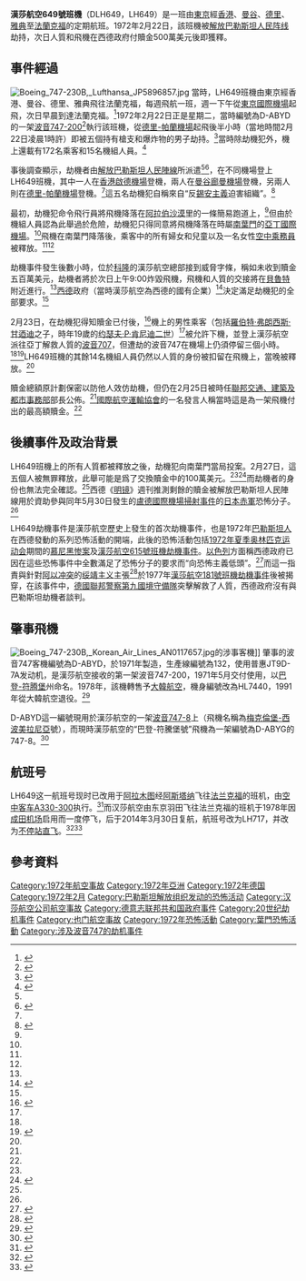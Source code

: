 
{{Infobox Airliner accident
|name= 漢莎航空649號班機劫機事件
|image= Boeing 747-230B D-ABYD FRA 30.06.72.jpg
|caption= 涉事客機，1972年6月30日攝於法蘭克福
|Date= 1972年2月22日-2月23日
|Type= [[劫機|劫機]]
|Site= {{YMD}}[[亞丁國際機場|亞丁國際機場]]
|Fatalities= 0
|Injuries= 0
|Aircraft Type= [[波音747|波音747-230B]]
|Operator= [[汉莎航空|汉莎航空]]
|Origin= {{JPN}}[[東京國際機場|東京國際機場]]
|StopoverA= {{BHKG}}[[啟德機場|啟德機場]]
|StopoverB= {{THA}}[[廊曼国际机场|曼谷國際機場]]
|StopoverC= {{IND}}[[英迪拉·甘地国际机场|德里-帕蘭機場]]
|Last stopover= {{Flag|GRC|1970}}[[埃利尼康國際機場|雅典埃利尼康國際機場]]
|Destination= {{FRG}}[[法兰克福机场|法兰克福机场]]
|Tail Number= D-ABYD
|Ship name= [[巴登-符腾堡|巴登-符腾堡]]號
|Passengers= 177（含5名劫機者）
|Crew= 15
|Survivors= 192
}}

'''漢莎航空649號班機'''（DLH649，LH649）是一班由[[東京|東京]]經[[香港|香港]]、[[曼谷|曼谷]]、[[德里|德里]]、[[雅典|雅典]]至[[法蘭克福|法蘭克福]]的定期航班。1972年2月22日，該班機被[[解放巴勒斯坦人民阵线|解放巴勒斯坦人民阵线]]劫持，次日人質和飛機在西德政府付贖金500萬美元後即獲釋。

== 事件經過 ==
[[File:Boeing_747-230B,_Lufthansa_JP5896857.jpg|thumb]]
當時，LH649班機由東京經香港、曼谷、德里、雅典飛往法蘭克福，每週飛航一班，週一下午從[[東京國際機場|東京國際機場]]起飛，次日早晨到達法蘭克福。<ref name=timetable>{{cite web|title=Lufthansa timetable|url=http://www.timetableimages.com/ttimages/lh/lh72/|publisher=[[汉莎航空|汉莎航空]]|accessdate=2014-03-21|location=timetableimages.com|page=10|date=1972-07-01|archive-date=2017-06-06|archive-url=https://web.archive.org/web/20170606175922/http://www.timetableimages.com/ttimages/lh/lh72/|dead-url=no}}</ref>1972年2月22日正是星期二，當時編號為D-ABYD的一架[[波音747|波音747-200]]<ref name=asn>{{cite web|title=Hijacking description|url=http://aviation-safety.net/database/record.php?id=19720222-1|publisher=[[航空安全網|航空安全網]]|accessdate=2014-03-21|archive-date=2012-01-14|archive-url=https://web.archive.org/web/20120114061345/http://aviation-safety.net/database/record.php?id=19720222-1|dead-url=no}}</ref>執行該班機，從[[英迪拉·甘地国际机场|德里-帕蘭機場]]起飛後半小時（當地時間2月22日凌晨1時許）即被五個持有槍支和爆炸物的男子劫持。<ref name=newton>{{cite book|author=Michael Newton|title=The Encyclopedia of Kidnappings|year=2002|publisher=Infobase Publishing|isbn=978-0816044870|page=175|url=http://books.google.de/books?id=EZjlE4-1GSIC&pg=PA175&dq=lufthansa+649&hl=de&sa=X&ei=hHD6UbLJMozLtAaT2IDwCA&ved=0CE0Q6AEwAw#v=onepage&q&f=false|accessdate=2013-08-31|archive-date=2014-10-24|archive-url=https://web.archive.org/web/20141024055712/http://books.google.de/books?id=EZjlE4-1GSIC&pg=PA175&dq=lufthansa+649&hl=de&sa=X&ei=hHD6UbLJMozLtAaT2IDwCA&ved=0CE0Q6AEwAw#v=onepage&q&f=false|dead-url=no}}</ref>當時除劫機犯外，機上還載有172名乘客和15名機組人員。<ref name=bbc>{{cite news|title=On This Day—23 February1972: Hijackers surrender and free Lufthansa crew|url=http://news.bbc.co.uk/onthisday/hi/dates/stories/february/23/newsid_2518000/2518731.stm|accessdate=2013-08-29|newspaper=[[BBC|BBC]]|archive-date=2018-01-13|archive-url=https://web.archive.org/web/20180113034607/http://news.bbc.co.uk/onthisday/hi/dates/stories/february/23/newsid_2518000/2518731.stm|dead-url=no}}</ref>

事後調查顯示，劫機者由[[解放巴勒斯坦人民陣線|解放巴勒斯坦人民陣線]]所派遣<ref name=bbc/><ref name=guardian>{{cite news|title=Bonn paid $5M jet ransom|url=http://www.theguardian.com/theguardian/2011/feb/26/bonn-paid-5million-ransom|accessdate=2013-08-29|newspaper=The Guardian|date=1972-02-25|archive-date=2021-03-08|archive-url=https://web.archive.org/web/20210308181129/https://www.theguardian.com/theguardian/2011/feb/26/bonn-paid-5million-ransom|dead-url=no}}</ref>，在不同機場登上LH649班機，其中一人在[[啟德機場|香港啟德機場]]登機，兩人在[[廊曼國際機場|曼谷廊曼機場]]登機，另兩人則在[[英迪拉·甘地国际机场|德里-帕蘭機場]]登機。<ref name=newton/>這五名劫機犯自稱來自“反[[錫安主義|錫安主義]]迫害組織”。<ref name="canberra times">{{cite news|title=Hijackers hold 127 on jet|url=http://trove.nla.gov.au/ndp/del/printArticlePdf/101758154/3?print=n|accessdate=2013-08-29|newspaper=The Canberra Times|date=1972-02-23|page=1|archive-date=2015-05-13|archive-url=https://web.archive.org/web/20150513020441/http://trove.nla.gov.au/ndp/del/printArticlePdf/101758154/3?print=n|dead-url=no}}</ref>

最初，劫機犯命令飛行員將飛機降落在[[阿拉伯沙漠|阿拉伯沙漠]]里的一條簡易跑道上，<ref name="newton"/>但由於機組人員認為此舉過於危險，劫機犯只得同意將飛機降落在時屬[[南葉門|南葉門]]的[[亞丁國際機場|亞丁國際機場]]。<ref name="newton"/>飛機在南葉門降落後，乘客中的所有婦女和兒童以及一名女性[[空中乘務員|空中乘務員]]被釋放。<ref name=bbc/><ref name="canberra times"/>

劫機事件發生後數小時，位於[[科隆|科隆]]的漢莎航空總部接到威脅字條，稱如未收到贖金五百萬美元，劫機者將於次日上午9:00炸毀飛機，飛機和人質的交接將在[[貝魯特|貝魯特]]附近進行。<ref name=guardian/>[[西德|西德]]政府（當時漢莎航空為西德的國有企業）<ref name=sp_feb72>{{cite news|title=Jumbo-Entführung: Neue Gelüste|url=http://wissen.spiegel.de/wissen/image/show.html?did=42971958&aref=image035/0544/PPM-SP197201000220024.pdf&thumb=false|accessdate=2013-08-29|newspaper=[[明镜|明镜]]|pages=22–24|language=de|date=1972-02-28|deadurl=yes|archiveurl=https://web.archive.org/web/20140321052100/http://wissen.spiegel.de/wissen/image/show.html?did=42971958&aref=image035%2F0544%2FPPM-SP197201000220024.pdf&thumb=false|archivedate=2014年3月21日}}</ref>決定滿足劫機犯的全部要求。<ref name=guardian/>

2月23日，在劫機犯得知贖金已付後，<ref>{{cite news|title=Commandos release hijacked jet|url=http://trove.nla.gov.au/ndp/del/printArticlePdf/101758720/3?print=n|accessdate=2013-08-29|newspaper=The Canberra Times|date=1972-02-26|page=4|archive-date=2015-05-13|archive-url=https://web.archive.org/web/20150513014943/http://trove.nla.gov.au/ndp/del/printArticlePdf/101758720/3?print=n|dead-url=no}}</ref>機上的男性乘客（包括[[羅伯特·弗朗西斯·甘迺迪|羅伯特·弗朗西斯·甘迺迪]]之子，時年19歲的[[约瑟夫·P·肯尼迪二世|约瑟夫·P·肯尼迪二世]]）<ref name="bbc"/>被允許下機，並登上漢莎航空派往亞丁解救人質的[[波音707|波音707]]，但遭劫的波音747在機場上仍須停留三個小時。<ref name=bbc/><ref>{{cite news|title='Constant threats to destroy jumbo'|url=http://trove.nla.gov.au/ndp/del/printArticlePdf/101758337/3?print=n|accessdate=2013-08-29|newspaper=The Canberra Times|date=2013-02-24|page=5|archive-date=2015-05-13|archive-url=https://web.archive.org/web/20150513054729/http://trove.nla.gov.au/ndp/del/printArticlePdf/101758337/3?print=n|dead-url=no}}</ref>LH649班機的其餘14名機組人員仍然以人質的身份被扣留在飛機上，當晚被釋放。<ref name="bbc"/>

贖金總額原計劃保密以防他人效仿劫機，但仍在2月25日被時任[[德國聯邦交通、建築及都市事務部|聯邦交通、建築及都市事務部]]部長{{link-en|格奥尔格·勒伯尔|Georg Leber}}公佈。<ref name="sp_feb72"/>[[國際航空運輸協會|國際航空運輸協會]]的一名發言人稱當時這是為一架飛機付出的最高額贖金。<ref name=guardian/>

==後續事件及政治背景==
LH649班機上的所有人質都被釋放之後，劫機犯向南葉門當局投案。2月27日，這五個人被無罪釋放，此舉可能是爲了交換贖金中的100萬美元。<ref name="newton"/><ref name="sp_lod">{{cite journal|title=Weißer Kreis|journal=[[明镜|明镜]]|date=1972-06-05|pages=82–85|url=http://wissen.spiegel.de/wissen/image/show.html?did=42929256&aref=image035/0544/PPM-SP197202400820085.pdf&thumb=false|accessdate=2013-08-29|language=de|deadurl=yes|archiveurl=https://web.archive.org/web/20140321043031/http://wissen.spiegel.de/wissen/image/show.html?did=42929256&aref=image035%2F0544%2FPPM-SP197202400820085.pdf&thumb=false|archivedate=2014年3月21日}}</ref>而劫機者的身份也無法完全確認。<ref name=newton/>西德《[[明镜|明镜]]》週刊推測剩餘的贖金被解放巴勒斯坦人民陣線用於資助參與同年5月30日發生的[[盧德國際機場掃射事件|盧德國際機場掃射事件]]的[[日本赤軍|日本赤軍]]恐怖分子。<ref name="sp_lod"/>

LH649劫機事件是漢莎航空歷史上發生的首次劫機事件，也是1972年[[巴勒斯坦人|巴勒斯坦人]]在西德發動的系列恐怖活動的開端，此後的恐怖活動包括[[1972年夏季奥林匹克运动会|1972年夏季奥林匹克运动会]]期間的[[慕尼黑惨案|慕尼黑惨案]]及[[漢莎航空615號班機劫機事件|漢莎航空615號班機劫機事件]]。[[以色列|以色列]]方面稱西德政府已因在這些恐怖事件中全數滿足了恐怖分子的要求而“向恐怖主義低頭”。<ref name=haaretz>{{cite news|last=Greenfeter|first=Yael|title=Israel in shock as Munich killers freed|url=http://www.haaretz.com/print-edition/features/israel-in-shock-as-munich-killers-freed-1.322811|accessdate=2013-08-30|newspaper=Haaretz|date=2010-11-04|archive-date=2017-10-12|archive-url=https://web.archive.org/web/20171012123352/https://www.haaretz.com/print-edition/features/israel-in-shock-as-munich-killers-freed-1.322811|dead-url=no}}</ref>而這一指責與針對[[阿以冲突|阿以冲突]]的[[绥靖主义|绥靖主义]]主張<ref name=spon>{{cite web|title=1972 Olympics Massacre: Germany's Secret Contacts to Palestinian Terrorists|url=http://www.spiegel.de/international/world/germany-maintained-contacts-with-palestinians-after-munich-massacre-a-852322.html|publisher=Spiegel Online|accessdate=2013-07-31|date=2012-08-28|archive-date=2017-12-27|archive-url=https://web.archive.org/web/20171227114319/http://www.spiegel.de/international/world/germany-maintained-contacts-with-palestinians-after-munich-massacre-a-852322.html|dead-url=no}}</ref>於1977年[[漢莎航空181號班機劫機事件|漢莎航空181號班機劫機事件]]後被揭穿，在該事件中，[[德國聯邦警察第九國境守備隊|德國聯邦警察第九國境守備隊]]突擊解救了人質，西德政府沒有與巴勒斯坦劫機者談判。

== 肇事飛機 ==
[[File:Boeing_747-230B,_Korean_Air_Lines_AN0117657.jpg|thumb]]的涉事客機]]
肇事的波音747客機編號為D-ABYD，於1971年製造，生產線編號為132，使用普惠JT9D-7A发动机，是漢莎航空接收的第一架波音747-200，1971年5月交付使用，以[[巴登-符腾堡|巴登-符腾堡]]州命名。1978年，該機轉售予[[大韓航空|大韓航空]]，機身編號改為HL7440，1991年從大韓航空退役。<ref>{{cite web|url=http://www.airfleets.net/ficheapp/plane-b747-20372.htm|title=GATX N488GX (Boeing 747 - MSN 20372) (Ex D-ABYD HL7440 )|publisher=Airfleets.net|accessdate=2014-03-21|archive-date=2019-11-30|archive-url=https://web.archive.org/web/20191130173815/https://www.airfleets.net/ficheapp/plane-b747-20372.htm|dead-url=no}}</ref>

D-ABYD這一編號現用於漢莎航空的一架[[波音747-8|波音747-8]]上（飛機名稱為[[梅克倫堡-西波美拉尼亞|梅克倫堡-西波美拉尼亞]]號），而現時漢莎航空的“巴登-符騰堡號”飛機為一架編號為D-ABYG的747-8。<ref>{{cite web|url=http://www.airfleets.net/flottecie/Lufthansa-active-b747.htm|title=Lufthansa Fleet of B747 (Active)|publisher=Airfleets.net|accessdate=2014-03-21|archive-date=2019-11-30|archive-url=https://web.archive.org/web/20191130053908/https://www.airfleets.net/flottecie/Lufthansa-active-b747.htm|dead-url=no}}</ref>

== 航班号 ==
LH649这一航班号现时已改用于[[阿拉木图国际机场|阿拉木图]]经[[阿斯塔纳国际机场|阿斯塔纳]]飞往[[法兰克福机场|法兰克福]]的班机，由[[空中客车A330|空中客车A330-300]]执行。<ref>{{cite web|url=https://flightaware.com/live/flight/DLH649|title=德国汉莎航空公司 (LH) #649 ✈ FlightAware|accessdate=2014-03-21|archive-date=2019-08-18|archive-url=https://web.archive.org/web/20190818145854/https://flightaware.com/live/flight/DLH649|dead-url=no}}</ref>而汉莎航空由东京羽田飞往法兰克福的班机于1978年因[[成田机场|成田机场]]启用而一度停飞，后于2014年3月30日复航，航班号改为LH717，并改为[[不经停航班|不停站直飞]]。<ref>{{cite web|url=http://airlineroute.net/2013/12/18/lh-hnd-s14/|title=Lufthansa Resumes Tokyo Haneda Service from late-March 2014|publisher=Airline Route|accessdate=2014-03-21|archive-date=2015-05-11|archive-url=https://web.archive.org/web/20150511085224/http://airlineroute.net/2013/12/18/lh-hnd-s14/|dead-url=no}}</ref><ref>{{cite news|url=http://www.lufthansagroup.com/en/press/news-releases/singleview/archive/2013/december/18/article/2745.html|title=Lufthansa flies to convenient Haneda Airport|publisher=[[汉莎航空|汉莎航空]]|date=2013-12-18|accessdate=2014-03-21|deadurl=yes|archiveurl=https://web.archive.org/web/20131219045123/http://www.lufthansagroup.com/en/press/news-releases/singleview/archive/2013/december/18/article/2745.html|archivedate=2013-12-19}}</ref>

== 參考資料 ==
{{Reflist|2}}

{{1972年航空事故}}
{{巴以冲突|时间线}}
{{汉莎航空}}
{{Authority control}}
[[Category:1972年航空事故|Category:1972年航空事故]]
[[Category:1972年亞洲|Category:1972年亞洲]]
[[Category:1972年德国|Category:1972年德国]]
[[Category:1972年2月|Category:1972年2月]]
[[Category:巴勒斯坦解放组织发动的恐怖活动|Category:巴勒斯坦解放组织发动的恐怖活动]]
[[Category:汉莎航空公司航空事故|Category:汉莎航空公司航空事故]]
[[Category:德意志联邦共和国政府事件|Category:德意志联邦共和国政府事件]]
[[Category:20世纪劫机事件|Category:20世纪劫机事件]]
[[Category:也门航空事故|Category:也门航空事故]]
[[Category:1972年恐怖活動|Category:1972年恐怖活動]]
[[Category:葉門恐怖活動|Category:葉門恐怖活動]]
[[Category:涉及波音747的劫机事件|Category:涉及波音747的劫机事件]]
